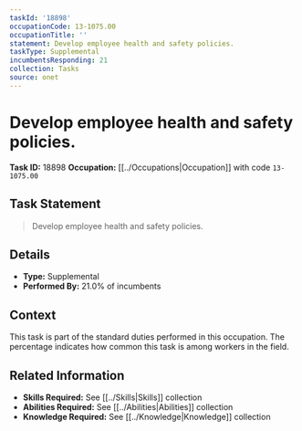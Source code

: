 ```yaml
---
taskId: '18898'
occupationCode: 13-1075.00
occupationTitle: ''
statement: Develop employee health and safety policies.
taskType: Supplemental
incumbentsResponding: 21
collection: Tasks
source: onet
---
```

# Develop employee health and safety policies.

**Task ID:** 18898
**Occupation:** [[../Occupations|Occupation]] with code `13-1075.00`

## Task Statement

> Develop employee health and safety policies.

## Details

- **Type:** Supplemental
- **Performed By:** 21.0% of incumbents

## Context

This task is part of the standard duties performed in this occupation. The percentage indicates how common this task is among workers in the field.

## Related Information

- **Skills Required:** See [[../Skills|Skills]] collection
- **Abilities Required:** See [[../Abilities|Abilities]] collection
- **Knowledge Required:** See [[../Knowledge|Knowledge]] collection
